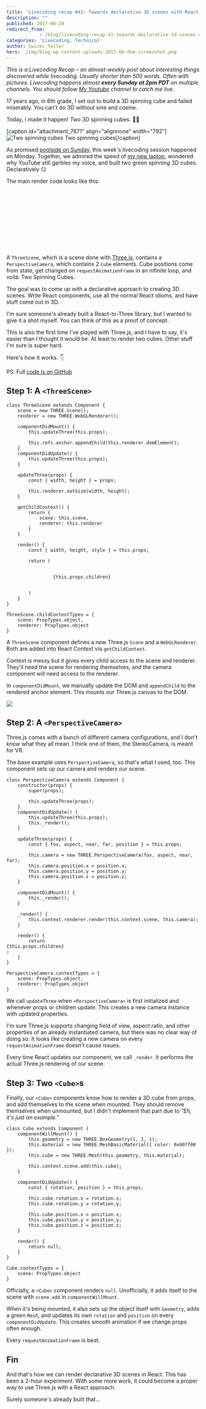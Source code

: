 ```yaml
---
title: 'Livecoding recap #41: Towards declarative 3D scenes with React and Three.js'
description: ""
published: 2017-06-20
redirect_from: 
            - /blog/livecoding-recap-41-towards-declarative-3d-scenes-react-threejs/swizec/7673
categories: 'Livecoding, Technical'
author: Swizec Teller
hero: ./img/blog-wp-content-uploads-2017-06-dom-screenshot.png
---
```

_This is a Livecoding Recap – an almost-weekly post about interesting things discovered while livecoding. Usually shorter than 500 words. Often with pictures. Livecoding happens almost **every Sunday at 2pm PDT** on multiple channels. You should follow [My Youtube](https://www.youtube.com/channel/UCoyHgaeLLI7Knp7LDHOwZMw) channel to catch me live._



17 years ago, in 6th grade, I set out to build a 3D spinning cube and failed miserably. You can't do 3D without sine and cosine.



Today, I made it happen! _Two_ 3D spinning cubes. 🤘🏼



\[caption id="attachment_7671" align="alignnone" width="792"]![Two spinning cubes](./img/blog-wp-content-uploads-2017-06-cubes-1.gif) Two spinning cubes\[/caption]



As promised [poolside on Sunday](https://twitter.com/Swizec/status/876537115760222208), this week's livecoding session happened on Monday. Together, we admired the speed of [my new laptop](https://swizec.com/blog/first-day-new-2017-macbook-pro/swizec/7643), wondered why YouTube still garbles my voice, and built two green spinning 3D cubes. Declaratively 😏





The main render code looks like this:



```
                

                    
                        

                            
                            

                        
                    
                
```



A `ThreeScene`, which is a scene done with [Three.js](https://threejs.org/), contains a `PerspectiveCamera`, which contains 2 `Cube` elements. Cube positions come from state, get changed on `requestAnimationFrame` in an infinite loop, and voilà: Two Spinning Cubes.



The goal was to come up with a declarative approach to creating 3D scenes. Write React components, use all the normal React idioms, and have stuff come out in 3D.



I'm sure someone's already built a React-to-Three library, but I wanted to give it a shot myself. You can think of this as a proof of concept.



This is also the first time I've played with Three.js, and I have to say, it's easier than I thought it would be. At least to render two cubes. Other stuff I'm sure is super hard.



Here's how it works. 👇



PS: Full [code is on GitHub](https://github.com/Swizec/something-3d)



## Step 1: A `<ThreeScene>`



```
class ThreeScene extends Component {
    scene = new THREE.Scene();
    renderer = new THREE.WebGLRenderer();

    componentDidMount() {
        this.updateThree(this.props);

        this.refs.anchor.appendChild(this.renderer.domElement);
    }
    componentDidUpdate() {
        this.updateThree(this.props);
    }

    updateThree(props) {
        const { width, height } = props;

        this.renderer.setSize(width, height);
    }

    getChildContext() {
        return {
            scene: this.scene,
            renderer: this.renderer
        }
    }

    render() {
        const { width, height, style } = this.props;

        return (
            

                 {this.props.children}
            

        )
    }
}

ThreeScene.childContextTypes = {
    scene: PropTypes.object,
    renderer: PropTypes.object
}
```



A `ThreeScene` component defines a new Three.js `Scene` and a `WebGLRenderer`. Both are added into React Context via `getChildContext`.



Context is messy but it gives every child access to the scene and renderer. They'll need the scene for rendering themselves, and the camera component will need access to the renderer.



In `componentDidMount`, we manually update the DOM and `appendChild` to the rendered anchor element. This mounts our Three.js canvas to the DOM.



![](./img/blog-wp-content-uploads-2017-06-dom-screenshot.png)



## Step 2: A `<PerspectiveCamera>`



Three.js comes with a bunch of different camera configurations, and I don't know what they all mean. I think one of them, the StereoCamera, is meant for VR.



The base example uses `PerspectiveCamera`, so that's what I used, too. This component sets up our camera and renders our scene.



```
class PerspectiveCamera extends Component {
    constructor(props) {
        super(props);

        this.updateThree(props);
    }
    componentDidUpdate() {
        this.updateThree(this.props);
        this._render();
    }

    updateThree(props) {
        const { fov, aspect, near, far, position } = this.props;

        this.camera = new THREE.PerspectiveCamera(fov, aspect, near, far);
        this.camera.position.x = position.x;
        this.camera.position.y = position.y;
        this.camera.position.z = position.z;
    }

    componentDidMount() {
        this._render();
    }

    _render() {
        this.context.renderer.render(this.context.scene, this.camera);
    }

    render() {
        return 
{this.props.children}
;
    }
}

PerspectiveCamera.contextTypes = {
    scene: PropTypes.object,
    renderer: PropTypes.object
}
```



We call `updateThree` when `<PerspectiveCamera>` is first initialized and whenever props or children update. This creates a new camera instance with updated properties.



I'm sure Three.js supports changing field of view, aspect ratio, and other properties of an already instantiated camera, but there was no clear way of doing so. It looks like creating a new camera on every `requestAnimationFrame` doesn't cause issues.



Every time React updates our component, we call `_render`. It performs the actual Three.js rendering of our scene.



## Step 3: Two `<Cube>`s



Finally, our `<Cube>` components know how to render a 3D cube from props, and add themselves to the scene when mounted. They should remove themselves when unmounted, but I didn't implement that part due to _"Eh, it's just an example.”_



```
class Cube extends Component {
    componentWillMount() {
        this.geometry = new THREE.BoxGeometry(1, 1, 1);
        this.material = new THREE.MeshBasicMaterial({ color: 0x00ff00 });
        this.cube = new THREE.Mesh(this.geometry, this.material);

        this.context.scene.add(this.cube);
    }

    componentDidUpdate() {
        const { rotation, position } = this.props;

        this.cube.rotation.x = rotation.x;
        this.cube.rotation.y = rotation.y;

        this.cube.position.x = position.x;
        this.cube.position.y = position.y;
        this.cube.position.z = position.z;
    }

    render() {
        return null;
    }
}

Cube.contextTypes = {
    scene: PropTypes.object
}
```



Officially, a `<Cube>` component renders `null`. Unofficially, it adds itself to the scene with `scene.add` in `componentWillMount`.



When it's being mounted, it also sets up the object itself with `Geometry`, adds a green `Mesh`, and updates its own `rotation` and `position` on every `componentDidUpdate`. This creates smooth animation if we change props often enough.



Every `requestAnimationFrame` is best.



## Fin



And that's how we can render declarative 3D scenes in React. This has been a 2-hour experiment. With some more work, it could become a proper way to use Three.js with a React approach.



Surely someone's already built that…